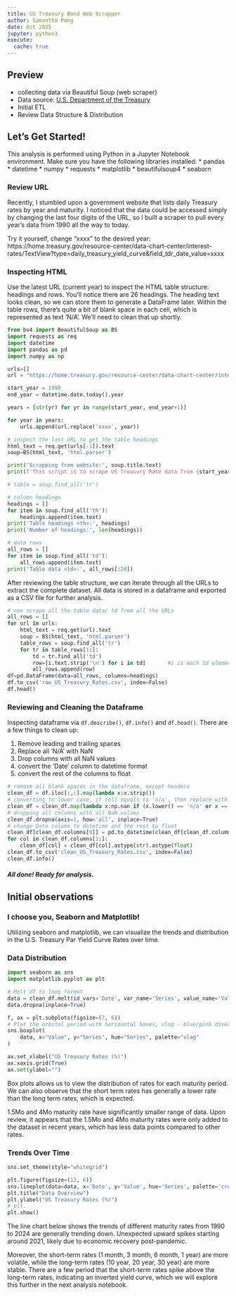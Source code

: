 ```yaml
---
title: US Treasury Bond Web Scrapper
author: Samantha Pang
date: Oct 2025
jupyter: python3
execute:
  cache: true
---
```



## Preview
* collecting data via Beautiful Soup (web scraper)
* Data source: [U.S. Department of the Treasury](https://home.treasury.gov/policy-issues/financing-the-government/interest-rate-statistics)
* Initial ETL
* Review Data Structure & Distribution

## Let's Get Started!
This analysis is performed using Python in a Jupyter Notebook environment.
Make sure you have the following libraries installed:
* pandas
* datetime
* numpy
* requests
* matplotlib
* beautifulsoup4
* seaborn

### Review URL
Recently, I stumbled upon a government website that lists daily Treasury rates by year and maturity. I noticed that the data could be accessed simply by changing the last four digits of the URL, so I built a scraper to pull every year’s data from 1990 all the way to today.

Try it yourself, change "xxxx" to the desired year: 
 https://home.treasury.gov/resource-center/data-chart-center/interest-rates/TextView?type=daily_treasury_yield_curve&field_tdr_date_value=xxxx

### Inspecting HTML
Use the latest URL (current year) to inspect the HTML table structure: headings and rows. You’ll notice there are 26 headings. The heading text looks clean, so we can store them to generate a DataFrame later.
Within the table rows, there’s quite a bit of blank space in each cell, which is represented as text 'N/A'. We’ll need to clean that up shortly.

```python
from bs4 import BeautifulSoup as BS
import requests as req
import datetime
import pandas as pd
import numpy as np

urls=[]
url = "https://home.treasury.gov/resource-center/data-chart-center/interest-rates/TextView?type=daily_treasury_yield_curve&field_tdr_date_value=xxxx"

start_year = 1990
end_year = datetime.date.today().year

years = [str(yr) for yr in range(start_year, end_year+1)]

for year in years:
    urls.append(url.replace('xxxx', year))

# inspect the last URL to get the table headings
html_text = req.get(urls[-1]).text
soup=BS(html_text, 'html.parser')

print('Scrapping from website:', soup.title.text)
print(f'This script is to scrape US Treasury Rate data from {start_year} to {end_year}.')

# table = soup.find_all('tr') 

# column headings
headings = []
for item in soup.find_all('th'):
    headings.append(item.text)
print('Table headings <th>:', headings)
print('Number of headings:', len(headings))

# data rows
all_rows = []
for item in soup.find_all('td'):
    all_rows.append(item.text)
print('Table data <td>:', all_rows[:26])
```

After reviewing the table structure, we can iterate through all the URLs to extract the complete dataset. All data is stored in a dataframe and exported as a CSV file for further analysis.

```python
# now scrape all the table data/ td from all the URLs
all_rows = []
for url in urls:
    html_text = req.get(url).text
    soup = BS(html_text, 'html.parser')
    table_rows = soup.find_all('tr')               
    for tr in table_rows[1:]:
        td = tr.find_all('td')
        row=[i.text.strip('\n') for i in td]       #i is each td element, i.text is to find all text in that i, .strip to remove entries starts with \n
        all_rows.append(row)
df=pd.DataFrame(data=all_rows, columns=headings)
df.to_csv('raw_US_Treasury_Rates.csv', index=False)
df.head()
```

### Reviewing and Cleaning the Dataframe

Inspecting dataframe via `df.describe()`, `df.info()` and `df.head()`. There are a few things to clean up:

1. Remove leading and trailing spaces
2. Replace all 'N/A' with NaN
3. Drop columns with all NaN values
4. convert the 'Date' column to datetime format
5. convert the rest of the columns to float

```python
# remove all blank spaces in the dataframe, except headers
clean_df = df.iloc[:,:].map(lambda x:x.strip())
# converting to lower case, if cell equals to 'n/a', then replace with empty string
clean_df = clean_df.map(lambda x:np.nan if (x.lower() == 'n/a' or x =='') else x)
# dropping all columns with all NaN values
clean_df.dropna(axis=1, how='all', inplace=True)
# change Date column to datetime and the rest to float
clean_df[clean_df.columns[0]] = pd.to_datetime(clean_df[clean_df.columns[0]])
for col in clean_df.columns[1:]:
    clean_df[col] = clean_df[col].astype(str).astype(float)
clean_df.to_csv('clean_US_Treasury_Rates.csv', index=False)
clean_df.info()
```

##### All done! Ready for analysis.
## Initial observations
### I choose you, Seaborn and Matplotlib!

Utilizing seaborn and matplotlib, we can visualize the trends and distribution in the U.S. Treasury Par Yield Curve Rates over time.

### Data Distribution

```python
import seaborn as sns
import matplotlib.pyplot as plt

# Melt df to long format
data = clean_df.melt(id_vars='Date', var_name='Series', value_name='Value')
data.dropna(inplace=True)

f, ax = plt.subplots(figsize=(7, 6))
# Plot the orbital period with horizontal boxes, vlag - blue/pink diverging color palette
sns.boxplot(
    data, x="Value", y="Series", hue="Series", palette="vlag"
)

ax.set_xlabel("US Treasury Rates (%)")
ax.xaxis.grid(True)
ax.set(ylabel="")
```

Box plots allows us to view the distribution of rates for each maturity period.
We can also observe that the short term rates has generally a lower rate than the long term rates, which is expected.

1.5Mo and 4Mo maturity rate have significantly smaller range of data. Upon review, it appears that the 1.5Mo and 4Mo maturity rates were only added to the dataset in recent years, which has less data points compared to other rates. 

### Trends Over Time

```python
sns.set_theme(style="whitegrid")

plt.figure(figsize=(12, 6))
sns.lineplot(data=data, x='Date', y='Value', hue='Series', palette='crest')
plt.title("Data Overview")
plt.ylabel("US Treasury Rates (%)")
# plt.
plt.show()
```

The line chart below shows the trends of different maturity rates from 1990 to 2024 are generally trending down. Unexpected upward spikes starting around 2021, likely due to economic recovery post-pandemic.

Moreover, the short-term rates (1 month, 3 month, 6 month, 1 year) are more volatile, while the long-term rates (10 year, 20 year, 30 year) are more stable. There are a few period that the short-term rates spike above the long-term rates, indicating an inverted yield curve, which we will explore this further in the next analysis notebook.

